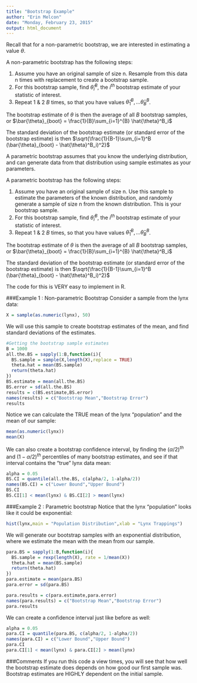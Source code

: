 ```yaml
---
title: "Bootstrap Example"
author: "Erin Melcon"
date: "Monday, February 23, 2015"
output: html_document
---
```


Recall that for a non-parametric bootstrap, we are interested in estimating a value $\theta$.

A non-parametric bootstrap has the following steps:

1. Assume you have an original sample of size n.  Resample from this data n times with replacement to create a bootstrap sample.
2. For this bootstrap sample, find $\hat{\theta}^B_i$, the $i^{th}$ bootstrap estimate of your statistic of interest.
3. Repeat 1 & 2 $B$ times, so that you have values $\hat{\theta}^B_1, \ldots \hat{\theta}^B_B$.

The bootstrap estimate of $\theta$ is then the average of all $B$ bootstrap samples, or $\bar{\theta}_{boot} = \frac{1}{B}\sum_{i=1}^{B} \hat{\theta}^B_i$

The standard deviation of the bootstrap estimate (or standard error of the bootstrap estimate) is then $\sqrt{\frac{1}{B-1}\sum_{i=1}^B (\bar{\theta}_{boot}  - \hat{\theta}^B_i)^2}$

A parametric bootstrap assumes that you know the underlying distribution, and can generate data from that distribution using sample estimates as your parameters.

A parametric bootstrap has the following steps:

1. Assume you have an original sample of size n. Use this sample to estimate the parameters of the known distribution, and randomly generate a sample of size n from the known distribution.  This is your bootstrap sample.
2. For this bootstrap sample, find $\hat{\theta}^B_i$, the $i^{th}$ bootstrap estimate of your statistic of interest.
3. Repeat 1 & 2 $B$ times, so that you have values $\hat{\theta}^B_1, \ldots \hat{\theta}^B_B$.

The bootstrap estimate of $\theta$ is then the average of all $B$ bootstrap samples, or $\bar{\theta}_{boot} = \frac{1}{B}\sum_{i=1}^{B} \hat{\theta}^B_i$

The standard deviation of the bootstrap estimate (or standard error of the bootstrap estimate) is then $\sqrt{\frac{1}{B-1}\sum_{i=1}^B (\bar{\theta}_{boot}  - \hat{\theta}^B_i)^2}$

The code for this is VERY easy to implement in R.

###Example 1 : Non-parametric Bootstrap
Consider a sample from the lynx data:
```r
X = sample(as.numeric(lynx), 50)
```

We will use this sample to create bootstrap estimates of the mean, and find standard deviations of the estimates.
```r
#Getting the bootstrap sample estimates
B = 1000
all.the.BS = sapply(1:B,function(i){
  BS.sample = sample(X,length(X),replace = TRUE)
  theta.hat = mean(BS.sample)
  return(theta.hat)
})
BS.estimate = mean(all.the.BS)
BS.error = sd(all.the.BS)
results = c(BS.estimate,BS.error)
names(results) = c("Bootstrap Mean","Bootstrap Error")
results
```
Notice we can calculate the TRUE mean of the lynx "population" and the mean of our sample:
```r
mean(as.numeric(lynx))
mean(X)
```

We can also create a bootstrap confidence interval, by finding the $(\alpha/2)^{th}$ and $(1-\alpha/2)^{th}$ percentiles of many bootstrap estimates, and see if that interval contains the "true" lynx data mean:

```r
alpha = 0.05
BS.CI = quantile(all.the.BS, c(alpha/2, 1-alpha/2))
names(BS.CI) = c("Lower Bound","Upper Bound")
BS.CI
BS.CI[1] < mean(lynx) & BS.CI[2] > mean(lynx)
```
###Example 2  : Parametric bootstrap
Notice that the lynx "population" looks like it could be exponential:
```r
hist(lynx,main = "Population Distribution",xlab = "Lynx Trappings")
```
We will generate our bootstrap samples with an exponential distribution, where we estimate the mean with the mean from our sample.

```r
para.BS = sapply(1:B,function(i){
  BS.sample = rexp(length(X), rate = 1/mean(X))
  theta.hat = mean(BS.sample)
  return(theta.hat)
})
para.estimate = mean(para.BS)
para.error = sd(para.BS)

para.results = c(para.estimate,para.error)
names(para.results) = c("Bootstrap Mean","Bootstrap Error")
para.results
```

We can create a confidence interval just like before as well:
```r
alpha = 0.05
para.CI = quantile(para.BS, c(alpha/2, 1-alpha/2))
names(para.CI) = c("Lower Bound","Upper Bound")
para.CI
para.CI[1] < mean(lynx) & para.CI[2] > mean(lynx)
```
###Comments
If you run this code a view times, you will see that how well the bootstrap estimate does depends on how good our first sample was.  Bootstrap estimates are HIGHLY dependent on the initial sample.
